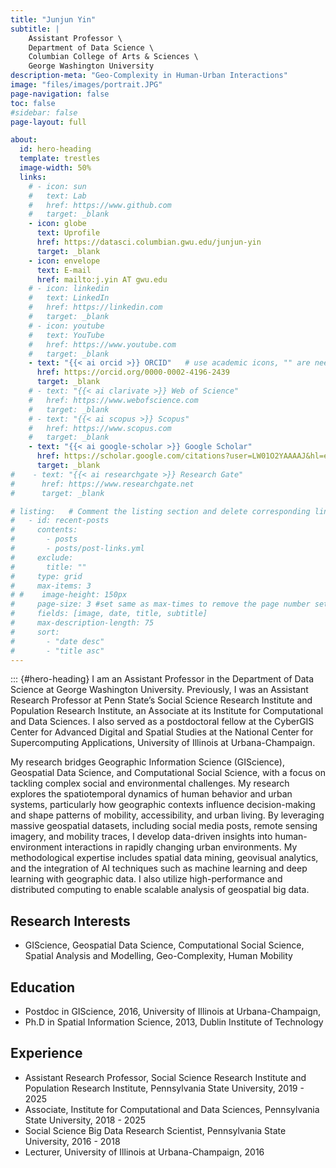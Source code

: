 ```yaml
---
title: "Junjun Yin"
subtitle: |
    Assistant Professor \
    Department of Data Science \
    Columbian College of Arts & Sciences \ 
    George Washington University
description-meta: "Geo-Complexity in Human-Urban Interactions"
image: "files/images/portrait.JPG"
page-navigation: false
toc: false
#sidebar: false
page-layout: full

about:
  id: hero-heading
  template: trestles
  image-width: 50%
  links:
    # - icon: sun
    #   text: Lab
    #   href: https://www.github.com
    #   target: _blank
    - icon: globe
      text: Uprofile
      href: https://datasci.columbian.gwu.edu/junjun-yin
      target: _blank
    - icon: envelope
      text: E-mail
      href: mailto:j.yin AT gwu.edu    
    # - icon: linkedin
    #   text: LinkedIn
    #   href: https://linkedin.com
    #   target: _blank
    # - icon: youtube
    #   text: YouTube
    #   href: https://www.youtube.com     
    #   target: _blank 
    - text: "{{< ai orcid >}} ORCID"   # use academic icons, "" are needed, you also need to install the fontawesome extension
      href: https://orcid.org/0000-0002-4196-2439
      target: _blank
    # - text: "{{< ai clarivate >}} Web of Science"
    #   href: https://www.webofscience.com  
    #   target: _blank
    # - text: "{{< ai scopus >}} Scopus"
    #   href: https://www.scopus.com
    #   target: _blank
    - text: "{{< ai google-scholar >}} Google Scholar"
      href: https://scholar.google.com/citations?user=LW01O2YAAAAJ&hl=en
      target: _blank
#    - text: "{{< ai researchgate >}} Research Gate"
#      href: https://www.researchgate.net
#      target: _blank

# listing:   # Comment the listing section and delete corresponding lines in the index.qmd file to remove the recent posts
#   - id: recent-posts
#     contents: 
#       - posts
#       - posts/post-links.yml
#     exclude:
#       title: ""
#     type: grid
#     max-items: 3
# #    image-height: 150px
#     page-size: 3 #set same as max-times to remove the page number setting
#     fields: [image, date, title, subtitle]
#     max-description-length: 75
#     sort: 
#       - "date desc"
#       - "title asc"
---
```


::: {#hero-heading}
I am an Assistant Professor in the Department of Data Science at George Washington University. Previously, I was an Assistant Research Professor at Penn State’s Social Science Research Institute and Population Research Institute, an Associate at its Institute for Computational and Data Sciences. I also served as a postdoctoral fellow at the CyberGIS Center for Advanced Digital and Spatial Studies at the National Center for Supercomputing Applications, University of Illinois at Urbana-Champaign.

My research bridges Geographic Information Science (GIScience), Geospatial Data Science, and Computational Social Science, with a focus on tackling complex social and environmental challenges. My research explores the spatiotemporal dynamics of human behavior and urban systems, particularly how geographic contexts influence decision-making and shape patterns of mobility, accessibility, and urban living. By leveraging massive geospatial datasets, including social media posts, remote sensing imagery, and mobility traces, I develop data-driven insights into human-environment interactions in rapidly changing urban environments. My methodological expertise includes spatial data mining, geovisual analytics, and the integration of AI techniques such as machine learning and deep learning with geographic data. I also utilize high-performance and distributed computing to enable scalable analysis of geospatial big data.

## Research Interests

- GIScience, Geospatial Data Science, Computational Social Science, Spatial Analysis and Modelling, Geo-Complexity, Human Mobility

## Education

-   Postdoc in GIScience, 2016, University of Illinois at Urbana-Champaign,
-   Ph.D in Spatial Information Science, 2013, Dublin Institute of Technology

## Experience

- Assistant Research Professor, Social Science Research Institute and Population Research Institute, Pennsylvania State University, 2019 - 2025
- Associate, Institute for Computational and Data Sciences, Pennsylvania State University, 2018 - 2025
- Social Science Big Data Research Scientist, Pennsylvania State University, 2016 - 2018
- Lecturer, University of Illinois at Urbana-Champaign, 2016

<!-- ::: -->

<!-- Delete the following section and delete corresponding lines in the yaml part to remove the recent posts -->

<!-- ## Recent Posts -->

<!-- Check out the latest  [Papers](posts.qmd#category=paper)  -->
<!-- ,  [News](posts.qmd#category=news) ,  [Events](posts.qmd#category=event) , and  [More »](/posts.qmd) -->

<!-- ::: {#recent-posts} -->
<!-- ::: -->

<!-- <p align="right"> -->

<!-- [All Posts »](/posts.qmd) -->

<!-- </p> -->